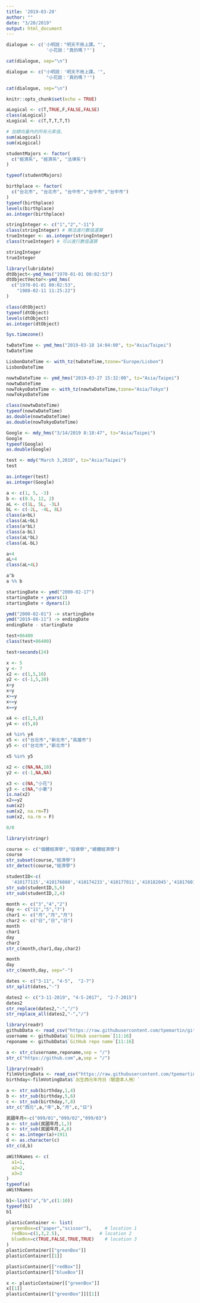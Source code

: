```yaml
---
title: '2019-03-20'
author: ""
date: "3/20/2019"
output: html_document
---
```


```r
dialogue <- c('小明說："明天不用上課。"',
               '小花說："真的嗎？"')

cat(dialogue, sep="\n")
```



```r
dialogue <- c("小明說：'明天不用上課。'",
               "小花說：'真的嗎？'")

cat(dialogue, sep="\n")
```

```r
knitr::opts_chunk$set(echo = TRUE)
```

```r
aLogical <- c(T,TRUE,F,FALSE,FALSE)
class(aLogical)
xLogical <- c(T,T,T,T,T)

# 加總向量內的所有元素值。
sum(aLogical)
sum(xLogical)
```

```r
studentMajors <- factor(
  c("經濟系", "經濟系", "法律系")
)
```

```r
typeof(studentMajors)
```
```r
birthplace <- factor(
  c("台北市", "台北市", "台中市","台中市","台中市")
)
typeof(birthplace)
levels(birthplace)
as.integer(birthplace)
```

```r
stringInteger <- c("1","2","-11")
class(stringInteger) # 無法進行數值運算
trueInteger <- as.integer(stringInteger)
class(trueInteger) # 可以進行數值運算
```
```r
stringInteger
trueInteger
```

```r
library(lubridate)
dtObject<-ymd_hms("1970-01-01 00:02:53") 
dtObjectVector<-ymd_hms(
  c("1970-01-01 00:02:53",
    "1980-02-11 11:25:22")
)
```
```r
class(dtObject)
typeof(dtObject)
levels(dtObject)
as.integer(dtObject)
```
```r
Sys.timezone()
```

```r
twDateTime <- ymd_hms("2019-03-18 14:04:00", tz="Asia/Taipei")
twDateTime
```
```r
LisbonDateTime <- with_tz(twDateTime,tzone="Europe/Lisbon")
LisbonDateTime
```
```r
nowtwDateTime <- ymd_hms("2019-03-27 15:32:00", tz="Asia/Taipei")
nowtwDateTime
nowTokyoDateTime <- with_tz(nowtwDateTime,tzone="Asia/Tokyo")
nowTokyoDateTime
```
```r
class(nowtwDateTime)
typeof(nowtwDateTime)
as.double(nowtwDateTime)
as.double(nowTokyoDateTime)
```
```r
Google <- mdy_hms("3/14/2019 8:18:47", tz="Asia/Taipei")
Google
typeof(Google)
as.double(Google)
```
```r
test <- mdy("March 3,2019", tz="Asia/Taipei")
test
```
```r
as.integer(test)
as.integer(Google)
```
```r
a <- c(1, 5, -3)
b <- c(0.5, 12, 2)
aL <- c(1L, 5L, -3L)
bL <- c(-2L, -4L, 8L)
class(a+bL)
class(aL+bL)
class(a*bL)
class(a-bL)
class(aL*bL)
class(aL-bL)
```
```r
a+4
aL+4
class(aL+4L)
```
```r
a^b
a %% b
```
```r
startingDate <- ymd("2000-02-17")
startingDate + years(1)
startingDate + dyears(1)
```
```r
ymd("2000-02-01") -> startingDate
ymd("2019-08-11") -> endingDate
endingDate - startingDate
```
```r
test+86400
class(test+86400)
```
```r
test+seconds(24)
```
```r
x <- 5
y <- 7
x2 <- c(1,5,10)
y2 <- c(-1,5,20)
x>y
x<y
x>=y
x<=y
x==y
```
```r
x4 <- c(1,5,8)
y4 <- c(5,8)

x4 %in% y4
x5 <- c("台北市","新北市","高雄市")
y5 <- c("台北市","新北市")

x5 %in% y5
```
```r
x2 <- c(NA,NA,10)
y2 <- c(-1,NA,NA)

x3 <- c(NA,"小花")
y3 <- c(NA,"小華")
is.na(x2)
x2==y2
sum(x2)
sum(x2, na.rm=T)
sum(x2, na.rm = F)
```
```r
0/0
```

```r
library(stringr)
```

```r
course <- c("個體經濟學","投資學","總體經濟學")
course
str_subset(course,"經濟學")
str_detect(course,"經濟學")
```

```r
studentID<-c(
  '410177115','410176080','410174233','410177011','410182045','410176014')
str_sub(studentID,5,6)
str_sub(studentID,2,4)

```

```r
month <- c("3","4","2")
day <- c("11","5","7")
char1 <- c("月","月","月")
char2 <- c("日","日","日")
month
char1
day 
char2
str_c(month,char1,day,char2)
```

```r
month
day
str_c(month,day, sep="-")
```

```r
dates <- c("3-11", "4-5",  "2-7")
str_split(dates,"-")
```

```r
dates2 <- c("3-11-2019", "4-5-2017",  "2-7-2015")
dates2
str_replace(dates2,"-","/")
str_replace_all(dates2,"-","/")
```

```r
library(readr)
githubData <- read_csv("https://raw.githubusercontent.com/tpemartin/github-data/master/githubData.csv")
username <- githubData$`GitHub username`[11:16]
reponame <- githubData$`GitHub repo name`[11:16]
```

```r
a <- str_c(username,reponame,sep = "/")
str_c("https://github.com",a,sep = "/")
```

```r
library(readr)
filmVotingData <- read_csv("https://raw.githubusercontent.com/tpemartin/github-data/master/%E7%AC%AC%E4%B8%89%E5%B1%86%E7%B6%93%E6%BF%9F%E6%92%AD%E5%AE%A2%E7%AB%B6%E8%B3%BD%E5%8F%83%E8%B3%BD%E4%BD%9C%E5%93%81%E6%8A%95%E7%A5%A8%E7%B5%90%E6%9E%9C%E6%A8%A3%E6%9C%AC%20-%20Sheet1.csv")
birthday<-filmVotingData$`出生西元年月日（驗證本人用）`
```
```r
a <- str_sub(birthday,1,4)
b <- str_sub(birthday,5,6)
c <- str_sub(birthday,7,8)
str_c("西元",a,"年",b,"月",c,"日")
```

```r
民國年月<-c("099/01","099/02","099/03")
a <- str_sub(民國年月,1,3)
b <- str_sub(民國年月,4,6)
c <- as.integer(a)+1911
d <- as.character(c)
str_c(d,b)
```

```r
aWithNames <- c(
  a1=1,
  a2=2,
  a3=3
)
typeof(a)
aWithNames
```

```r
b1<-list("a","b",c(1:10))
typeof(b1)
b1
```
```r
plasticContainer <- list(
  greenBox=c("paper","scissor"),     # location 1
  redBox=c(1,3,2.5),               # location 2
  blueBox=c(TRUE,FALSE,TRUE,TRUE)    # location 3
)
plasticContainer[["greenBox"]] 
plasticContainer[[1]]
```

```r
plasticContainer[["redBox"]]
plasticContainer[["blueBox"]]
```

```r
x <- plasticContainer[["greenBox"]] 
x[[1]]
plasticContainer[["greenBox"]][[1]]
```

